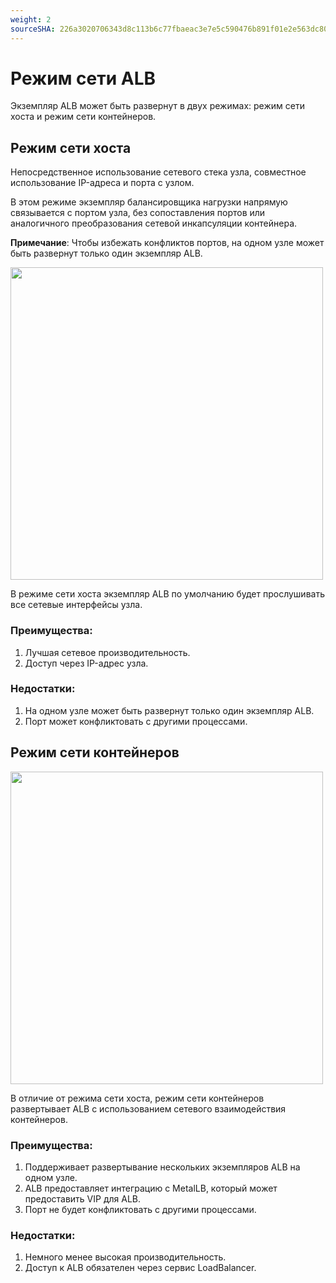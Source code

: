 ```yaml
---
weight: 2
sourceSHA: 226a3020706343d8c113b6c77fbaeac3e7e5c590476b891f01e2e563dc80f6c2
---
```


# Режим сети ALB

Экземпляр ALB может быть развернут в двух режимах: режим сети хоста и режим сети контейнеров.

## Режим сети хоста

Непосредственное использование сетевого стека узла, совместное использование IP-адреса и порта с узлом.

В этом режиме экземпляр балансировщика нагрузки напрямую связывается с портом узла, без сопоставления портов или аналогичного преобразования сетевой инкапсуляции контейнера.

**Примечание**: Чтобы избежать конфликтов портов, на одном узле может быть развернут только один экземпляр ALB.

<img src="../../../../en/configure/networking/assets/albhostnet.png" width="500" />

В режиме сети хоста экземпляр ALB по умолчанию будет прослушивать все сетевые интерфейсы узла.

### Преимущества:

1. Лучшая сетевое производительность.
2. Доступ через IP-адрес узла.

### Недостатки:

1. На одном узле может быть развернут только один экземпляр ALB.
2. Порт может конфликтовать с другими процессами.

## Режим сети контейнеров

<img src="../../../../en/configure/networking/assets/albcontainnet.png" width="500" />

В отличие от режима сети хоста, режим сети контейнеров развертывает ALB с использованием сетевого взаимодействия контейнеров.

### Преимущества:

1. Поддерживает развертывание нескольких экземпляров ALB на одном узле.
2. ALB предоставляет интеграцию с MetalLB, который может предоставить VIP для ALB.
3. Порт не будет конфликтовать с другими процессами.

### Недостатки:

1. Немного менее высокая производительность.
2. Доступ к ALB обязателен через сервис LoadBalancer.
